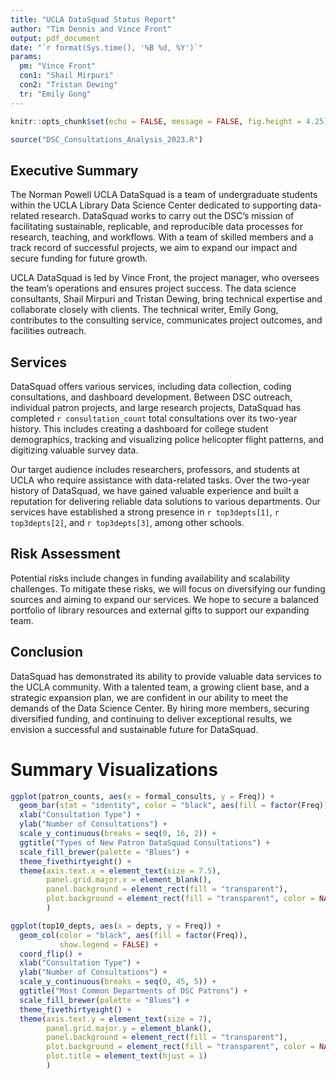 ```yaml
---
title: "UCLA DataSquad Status Report"
author: "Tim Dennis and Vince Front"
output: pdf_document
date: "`r format(Sys.time(), '%B %d, %Y')`"
params:
  pm: "Vince Front"
  con1: "Shail Mirpuri"
  con2: "Tristan Dewing"
  tr: "Emily Gong"
---
```


```r
knitr::opts_chunk$set(echo = FALSE, message = FALSE, fig.height = 4.25)
```
```r
source("DSC_Consultations_Analysis_2023.R")
```

## Executive Summary

The Norman Powell UCLA DataSquad is a team of undergraduate students within the UCLA Library Data Science Center dedicated to supporting data-related research. DataSquad works to carry out the DSC’s mission of facilitating sustainable, replicable, and reproducible data processes for research, teaching, and workflows. With a team of skilled members and a track record of successful projects, we aim to expand our impact and secure funding for future growth.

UCLA DataSquad is led by Vince Front, the project manager, who oversees the team's operations and ensures project success. The data science consultants, Shail Mirpuri and Tristan Dewing, bring technical expertise and collaborate closely with clients. The technical writer, Emily Gong, contributes to the consulting service, communicates project outcomes, and facilities outreach.

## Services

DataSquad offers various services, including data collection, coding consultations, and dashboard development. Between DSC outreach, individual patron projects, and large research projects, DataSquad has completed `r consultation_count` total consultations over its two-year history. This includes creating a dashboard for college student demographics, tracking and visualizing police helicopter flight patterns, and digitizing valuable survey data.

Our target audience includes researchers, professors, and students at UCLA who require assistance with data-related tasks. Over the two-year history of DataSquad, we have gained valuable experience and built a reputation for delivering reliable data solutions to various departments. Our services have established a strong presence in `r top3depts[1]`, `r top3depts[2]`, and `r top3depts[3]`, among other schools.

## Risk Assessment

Potential risks include changes in funding availability and scalability challenges. To mitigate these risks, we will focus on diversifying our funding sources and aiming to expand our services. We hope to secure a balanced portfolio of library resources and external gifts to support our expanding team.

## Conclusion

DataSquad has demonstrated its ability to provide valuable data services to the UCLA community. With a talented team, a growing client base, and a strategic expansion plan, we are confident in our ability to meet the demands of the Data Science Center. By hiring more members, securing diversified funding, and continuing to deliver exceptional results, we envision a successful and sustainable future for DataSquad.

\pagebreak

# Summary Visualizations

```r
ggplot(patron_counts, aes(x = formal_consults, y = Freq)) + 
  geom_bar(stat = "identity", color = "black", aes(fill = factor(Freq)), show.legend = FALSE) +
  xlab("Consultation Type") +
  ylab("Number of Consultations") +
  scale_y_continuous(breaks = seq(0, 16, 2)) +
  ggtitle("Types of New Patron DataSquad Consultations") + 
  scale_fill_brewer(palette = "Blues") +
  theme_fivethirtyeight() +
  theme(axis.text.x = element_text(size = 7.5),
        panel.grid.major.x = element_blank(),
        panel.background = element_rect(fill = "transparent"),
        plot.background = element_rect(fill = "transparent", color = NA)
        )
```

```r
ggplot(top10_depts, aes(x = depts, y = Freq)) + 
  geom_col(color = "black", aes(fill = factor(Freq)), 
           show.legend = FALSE) +
  coord_flip() +
  xlab("Consultation Type") +
  ylab("Number of Consultations") +
  scale_y_continuous(breaks = seq(0, 45, 5)) +
  ggtitle("Most Common Departments of DSC Patrons") + 
  scale_fill_brewer(palette = "Blues") +
  theme_fivethirtyeight() +
  theme(axis.text.y = element_text(size = 7),
        panel.grid.major.y = element_blank(),
        panel.background = element_rect(fill = "transparent"),
        plot.background = element_rect(fill = "transparent", color = NA),
        plot.title = element_text(hjust = 1)
        )
```



